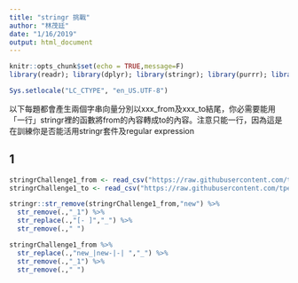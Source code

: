 ```yaml
---
title: "stringr 挑戰"
author: "林茂廷"
date: "1/16/2019"
output: html_document
---
```


```r
knitr::opts_chunk$set(echo = TRUE,message=F)
library(readr); library(dplyr); library(stringr); library(purrr); library(lubridate);
```
```r
Sys.setlocale("LC_CTYPE", "en_US.UTF-8")
```

以下每題都會產生兩個字串向量分別以xxx_from及xxx_to結尾，你必需要能用「一行」stringr裡的函數將from的內容轉成to的內容。注意只能一行，因為這是在訓練你是否能活用stringr套件及regular expression

## 1

```r
stringrChallenge1_from <- read_csv("https://raw.githubusercontent.com/tpemartin/github-data/master/stringrChallenge1_from.csv")[[1]]
stringrChallenge1_to <- read_csv("https://raw.githubusercontent.com/tpemartin/github-data/master/stringrChallenge1_to.csv")[[1]]
```

```r
stringr::str_remove(stringrChallenge1_from,"new") %>%
  str_remove(.,"_1") %>%
  str_replace(.,"[- ]","_") %>%
  str_remove(.," ")
```
```r
stringrChallenge1_from %>%
  str_replace(.,"new_|new-|-| ","_") %>%
  str_remove(.,"_1") %>%
  str_remove(.," ")
```
